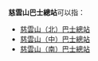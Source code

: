 '''慈雲山巴士總站'''可以指：
*[[慈雲山（北）巴士總站|慈雲山（北）巴士總站]]
*[[慈雲山（中）巴士總站|慈雲山（中）巴士總站]]
*[[慈雲山（南）巴士總站|慈雲山（南）巴士總站]]

{{disambiguation|cat=七字建築物消歧義}}